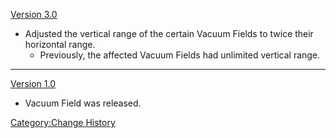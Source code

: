 [[Version 3.0]]
* Adjusted the vertical range of the certain Vacuum Fields to twice their horizontal range.
** Previously, the affected Vacuum Fields had unlimited vertical range.
----
[[Version 1.0]]
* Vacuum Field was released.
<noinclude>[[Category:Change History]]</noinclude>